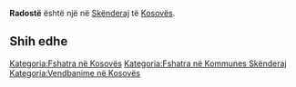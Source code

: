 {{Fshat në 
 | Emri                = Radostë
 | EmriAlt                = 
 | NAME_SHORT_FORM=      
 | NAME_GENERIC=      
 | NAME_SORT_NAME_RO=      RADOSTE
 | FULL_NAME_RO = Radostë
 | FULL_NAME_ND_RO=Radoste
 | SORT_NAME_RG=RADOSTE
 | FULL_NAME_RG=Radostë
 | FULL_NAME_ND_RG=Radoste
 | SRP_NAME_SHORT_FORM=      
 | SRP_NAME_GENERIC=      
 | SRP_NAME_SORT_NAME_RO=      
 | SRP_FULL_NAME_RO = 
 | SRP_FULL_NAME_ND_RO=
 | SRP_SORT_NAME_RG=
 | SRP_FULL_NAME_RG=
 | SRP_FULL_NAME_ND_RG=
 | Emri (Rasa dhanore) = 
 | Figura              = 
 | Shteti              = Kosovo
 | Komuna              = Skënderaj
 | Kodi postar         = 
 | Sipërfaqja          = 

 | Popullsia           = 

 | Regj. i popullsisë  = 
 | Dend. e popullsisë  = 
 | Faqja zyrtare       = 
 <!--- Koordinatat ----> 
 | Gjerësia            = 42.386944
 | Gjatësia            = 20.537222
 | Lartësia            = 
}}
'''Radostë''' është një [[]] në [[Skënderaj]] të [[Kosovës]].

<!-- == Gjeografia == -->
<!-- == Historia == -->
<!-- == Demografia == -->
== Shih edhe ==
{{Komuna Skënderaj}}
{{Kosovo-Administrata-Cung}}

[[Kategoria:Fshatra në Kosovës]]
[[Kategoria:Fshatra në Kommunes Skënderaj]]
[[Kategoria:Vendbanime në Kosovës]]